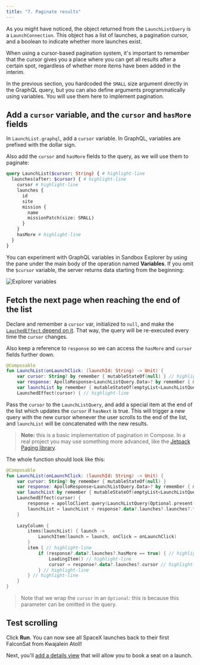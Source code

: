 ```yaml
---
title: "7. Paginate results"
---
```


As you might have noticed, the object returned from the `LaunchListQuery` is a `LaunchConnection`. This object has a list of launches, a pagination cursor, and a boolean to indicate whether more launches exist.

When using a cursor-based pagination system, it's important to remember that the cursor gives you a place where you can get all results after a certain spot, regardless of whether more items have been added in the interim.

In the previous section, you hardcoded the `SMALL` size argument directly in the GraphQL query, but you can also define arguments programmatically using variables. You will use them here to implement pagination.

## Add a `cursor` variable, and the `cursor` and `hasMore` fields

In `LaunchList.graphql`, add a `cursor` variable. In GraphQL, variables are prefixed with the dollar sign. 

Also add the `cursor` and `hasMore` fields to the query, as we will use them to paginate:

```graphql title="app/src/main/graphql/LaunchList.graphql"
query LaunchList($cursor: String) { # highlight-line
  launches(after: $cursor) { # highlight-line
    cursor # highlight-line
    launches {
      id
      site
      mission {
        name
        missionPatch(size: SMALL)
      }
    }
    hasMore # highlight-line
  }
}
```

You can experiment with GraphQL variables in Sandbox Explorer by using the pane under the main body of the operation named **Variables**. If you omit the `$cursor` variable, the server returns data starting from the beginning: 

<img src="images/explorer_cursor.png" alt="Explorer variables" class="screenshot"/>

## Fetch the next page when reaching the end of the list

Declare and remember a `cursor` var, initialized to `null`, and make the [`LauchedEffect` depend on it](https://developer.android.com/jetpack/compose/side-effects#launchedeffect). That way, the query will be re-executed every time the `cursor` changes.

Also keep a reference to `response` so we can access the `hasMore` and `cursor` fields further down.

```kotlin title="app/src/main/java/com/example/rocketreserver/LaunchList.kt"
@Composable
fun LaunchList(onLaunchClick: (launchId: String) -> Unit) {
    var cursor: String? by remember { mutableStateOf(null) } // highlight-line
    var response: ApolloResponse<LaunchListQuery.Data>? by remember { mutableStateOf(null) } // highlight-line
    var launchList by remember { mutableStateOf(emptyList<LaunchListQuery.Launch>()) }
    LaunchedEffect(cursor) { // highlight-line
```

Pass the `cursor` to the `LaunchListQuery`, and add a special item at the end of the list which updates the `cursor` if `hasNext` is true. This will trigger a new query with the new cursor whenever the user scrolls to the end of the list, and `launchList` will be concatenated with the new results.

> **Note:** this is a basic implementation of pagination in Compose. In a real project you may use something more advanced, like the [Jetpack Paging library](https://developer.android.com/jetpack/compose/lists#large-datasets).

The whole function should look like this:
```kotlin title="app/src/main/java/com/example/rocketreserver/LaunchList.kt"
@Composable
fun LaunchList(onLaunchClick: (launchId: String) -> Unit) {
    var cursor: String? by remember { mutableStateOf(null) }
    var response: ApolloResponse<LaunchListQuery.Data>? by remember { mutableStateOf(null) }
    var launchList by remember { mutableStateOf(emptyList<LaunchListQuery.Launch>()) }
    LaunchedEffect(cursor) {
        response = apolloClient.query(LaunchListQuery(Optional.present(cursor))).execute() // highlight-line
        launchList = launchList + response?.data?.launches?.launches?.filterNotNull().orEmpty() // highlight-line
    }
    
    LazyColumn {
        items(launchList) { launch ->
            LaunchItem(launch = launch, onClick = onLaunchClick)
        }
        item { // highlight-line
            if (response?.data?.launches?.hasMore == true) { // highlight-line
                LoadingItem() // highlight-line
                cursor = response?.data?.launches?.cursor // highlight-line
            } // highlight-line
        } // highlight-line
    }
}
```

> Note that we wrap the `cursor` in an `Optional`: this is because this parameter can be omitted in the query. 

## Test scrolling

Click **Run**. You can now see all SpaceX launches back to their first FalconSat from Kwajalein Atoll!

Next, you'll [add a details view](08-add-a-details-view) that will allow you to book a seat on a launch.
